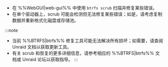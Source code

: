 - 在 %%WebGUI|web-gui%% 中使用 `btrfs scrub` 扫描并修复某些错误。
- 在单个驱动器上，scrub 可能会检测但无法修复某些错误；如是，请考虑复制数据并重新格式化磁盘或存储池。

:::note

- 当前 %%BTRFS|btrfs%% 修复工具可能无法解决所有损坏；如需要，请查阅 Unraid 文档以获取更新工具。
- 有关 scrub 和恢复的更多详细信息，请参考相应的 %%BTRFS|btrfs%% 文档或 Unraid 论坛以获取指导。
  :::
